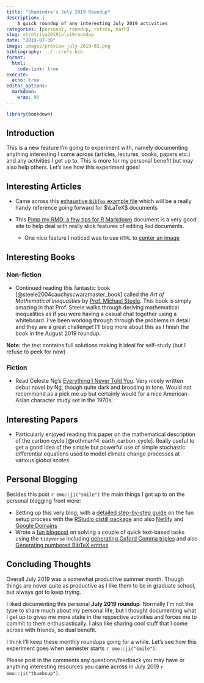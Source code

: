 ```yaml
---
title: "Shamindra's July 2019 Roundup"
description: |
    A quick roundup of any interesting July 2019 activities
categories: [personal, roundup, rstats, math]
slug: shrotriya2019july19roundup
date: "2019-07-30"
image: images/preview-july-2019-02.png
bibliography: ../../refs.bib
format: 
  html:
    code-link: true
execute:
  echo: true
editor_options: 
  markdown: 
    wrap: 80
---
```


```r
library(bookdown)
```

## Introduction

This is a new feature I'm going to experiment with, namely documenting anything
interesting I come across (articles, lectures, books, papers
                                              etc.) and any activities I get up to. This is more for my personal
benefit but may also help others. Let's see how this experiment goes!

## Interesting Articles

- Came across this [exhaustive `BibTex` example file](http://mirrors.concertpass.com/tex-archive/biblio/bibtex/base/xampl.bib){target="_blank"}
which will be a really handy reference going forward for $\LaTeX$ documents

- This [Pimp my RMD: a few tips for R Markdown](https://holtzy.github.io/Pimp-my-rmd/#highlight_a_piece_of_text){target="_blank"} document is a very good site to help deal with really slick
features of editing `Rmd` documents.
    - One nice feature I noticed was to use `HTML` to [center an image](https://holtzy.github.io/Pimp-my-rmd/#center_an_image){target="_blank"}

## Interesting Books

### Non-fiction

- Continued reading this fantastic book [@steele2004cauchyscwarzmaster_book] called the *Art of Mathematical inequalities* by [Prof. Michael Steele](http://www-stat.wharton.upenn.edu/~steele/){target="_blank"}. This book is simply
amazing in that Prof. Steele walks through deriving mathematical inequalities
as if you were having a casual chat together using a whiteboard. I've been
working through through the problems in detail and they are a great challenge!
I'll blog more about this as I finish the book in the August 2019 roundup.

<aside> __Note:__ the text contains full solutions making it ideal for
self-study (but I refuse to peek for now) </aside>

### Fiction

- Read Celeste Ng's [Everything I Never Told You](https://www.celesteng.com/everything-i-never-told-you){target="_blank"}. Very nicely
written debut novel by Ng, though quite dark and brooding in tone. Would not
recommend as a pick me up but certainly would for a nice American-Asian
character study set in the 1970s.

## Interesting Papers

- Particularly enjoyed reading this paper on the mathematical description of the carbon cycle
[@rothman14_earth_carbon_cycle]. Really useful to get a good idea of the simple
but powerful use of simple stochastic differential equations used to model
climate change processes at various *global scales*.

## Personal Blogging

Besides this post `r emo::ji("smile")` the main things I got up to on the
personal blogging front were:

- Setting up this very blog, with a [detailed step-by-step guide](https://www.shamindras.com/posts/2019-07-11-setting-up-a-distill-blog-with-netlify/){target="_blank"} on the fun setup process with the [RStudio distill package](https://rstudio.github.io/distill/blog.html){target="_blank"} and
also [Netlify](https://netlify.com){target="_blank"} and [Google
Domains](https://domains.google){target="_blank"}
- Wrote a [fun blogpost](https://www.shamindras.com/posts/2019-07-15-shrotriya2019tidyfunpt1/){target="_blank"} on solving a couple of quick text-based tasks
using the `tidyverse` including [generating Oxford Comma
triples](https://www.shamindras.com/posts/2019-07-15-shrotriya2019tidyfunpt1/#task-1-generating-oxford-comma-triples){target="_blank"}
and also [Generating numbered BibTeX
entries](https://www.shamindras.com/posts/2019-07-15-shrotriya2019tidyfunpt1/#task-2-generating-numbered-bibtex-entries){target="_blank"}

## Concluding Thoughts

Overall July 2019 was a somewhat productive summer month. Though things are
never quite as productive as I like them to be in graduate school, but always
got to keep trying.

I liked documenting this personal __July 2019 roundup__. Normally I'm not the
type to share much about my personal life, but I thought documenting what I get
up to gives me more stake in the respective activities and forces me to commit
to them enthusiastically. I also like sharing cool stuff that I come across
with friends, so dual benefit.

I think I'll keep these monthly roundups going for a while. Let's see how this
experiment goes when semester starts `r emo::ji("smile")`.

Please post in the comments any questions/feedback you may have or anything
interesting resources you came across in July 2019 `r emo::ji("thumbsup")`.
